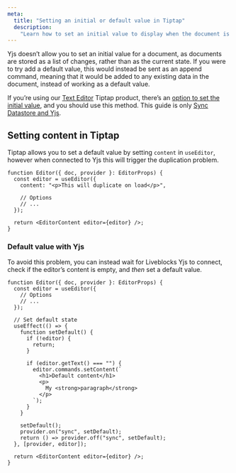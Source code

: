 ```yaml
---
meta:
  title: "Setting an initial or default value in Tiptap"
  description:
    "Learn how to set an initial value to display when the document is empty"
---
```


Yjs doesn’t allow you to set an initial value for a document, as documents are
stored as a list of changes, rather than as the current state. If you were to
try add a default value, this would instead be sent as an append command,
meaning that it would be added to any existing data in the document, instead of
working as a default value.

<Banner title="This guide is for Yjs, not Text Editor" type="warning">

If you’re using our [Text Editor](/docs/ready-made-features/text-editor) Tiptap
product, there’s an
[option to set the initial value](/docs/api-reference/liveblocks-react-tiptap#Setting-initial-content),
and you should use this method. This guide is only
[Sync Datastore and Yjs](/docs/platform/sync-datastore).

</Banner>

## Setting content in Tiptap

Tiptap allows you to set a default value by setting `content` in `useEditor`,
however when connected to Yjs this will trigger the duplication problem.

```tsx highlight="3"
function Editor({ doc, provider }: EditorProps) {
  const editor = useEditor({
    content: "<p>This will duplicate on load</p>",

    // Options
    // ...
  });

  return <EditorContent editor={editor} />;
}
```

### Default value with Yjs

To avoid this problem, you can instead wait for Liveblocks Yjs to connect, check
if the editor’s content is empty, and _then_ set a default value.

```tsx highlight="7-27"
function Editor({ doc, provider }: EditorProps) {
  const editor = useEditor({
    // Options
    // ...
  });

  // Set default state
  useEffect(() => {
    function setDefault() {
      if (!editor) {
        return;
      }

      if (editor.getText() === "") {
        editor.commands.setContent(`
          <h1>Default content</h1>
          <p>
            My <strong>paragraph</strong>
          </p>
        `);
      }
    }

    setDefault();
    provider.on("sync", setDefault);
    return () => provider.off("sync", setDefault);
  }, [provider, editor]);

  return <EditorContent editor={editor} />;
}
```
